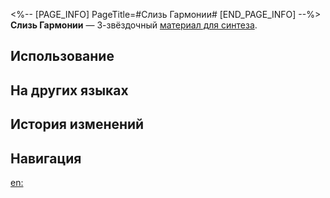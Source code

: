 <%-- [PAGE_INFO]
PageTitle=#Слизь Гармонии#
[END_PAGE_INFO] --%>
{{Предмет Инфобокс
|id          = 182007
|Изображение = Предмет Слизь Гармонии.png
|Тип         = Материал для синтеза
|Инвентарь   = Другие материалы
|Редкость    = 3
|Эффект      = 
|Описание    = Материал для синтеза уровня 3
|Источник1   = [[Порт Звездочёт Навалия: покорный лев-дракон и другие противники]]
}}
{{Описание|Слизь в форме бублика, которая, кажется, обладает силой Гармонии.<br />У неё только одна поверхность. Куда бы вы ни отправились, вам суждено не добраться до пункта назначения.<br />Она какая-то липкая, как будто не хочет отпускать вас.<br /><br />''«Все мы связаны, и ветер благословения овевает земли!»''}}
'''Слизь Гармонии''' — 3-звёздочный [[Материалы для синтеза|материал для синтеза]].

==Использование==
{{Используется в создании}}

==На других языках==
{{На других языках
|en   = Slime of Harmony
|zhs  = 同谐黏液
|zht  = 同諧黏液
|ja   = 調和の粘液
|ko   = 화합의 점액
|es   = Limo de la Armonía
|fr   = Mucus de l'Harmonie
|ru   = Слизь Гармонии
|th   = Slime of Harmony
|vi   = Chất Dính Hòa Hợp
|de   = Schleim der Harmonie
|id   = Slime of Harmony
|pt   = Limo da Harmonia
}}

==История изменений==
{{История изменений|3.5}}

==Навигация==
{{Материалы синтеза Навбокс}}

[[en:]]